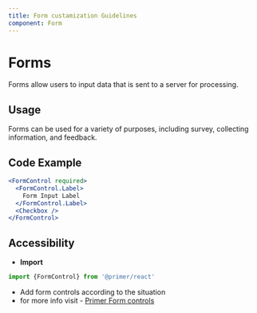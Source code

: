 ```yaml
---
title: Form custamization Guidelines
component: Form 
---
```


# Forms

Forms allow users to input data that is sent to a server for processing.

## Usage

Forms can be used for a variety of purposes, including survey, collecting information, and feedback. 

## Code Example

```jsx copy
<FormControl required>
  <FormControl.Label>
    Form Input Label
  </FormControl.Label>
  <Checkbox />
</FormControl>
```

## Accessibility

- **Import**
```jsx copy
import {FormControl} from '@primer/react'
```
- Add form controls according to the situation
- for more info visit - [Primer Form controls](https://primer.style/components/form-control)

